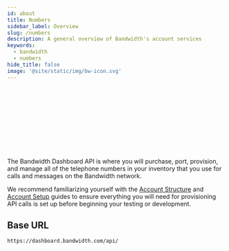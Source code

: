 ```yaml
---
id: about
title: Numbers
sidebar_label: Overview
slug: /numbers
description: A general overview of Bandwidth's account services
keywords:
  - bandwidth
  - numbers
hide_title: false
image: '@site/static/img/bw-icon.svg'
---
```



<Svg className='about-image'/> <br/>

The Bandwidth Dashboard API is where you will purchase, port, provision, and manage all of the telephone numbers in your inventory that you use for calls and messages on the Bandwidth network.

We recommend familiarizing yourself with the [Account Structure](/docs/account/structure/) and [Account Setup](/docs/account/dashboard-setup/) guides to ensure everything you will need for provisioning API calls is set up before beginning your testing or development.

## Base URL

`https://dashboard.bandwidth.com/api/`
